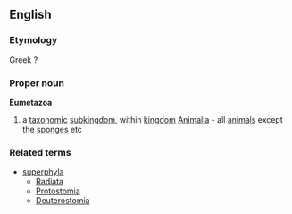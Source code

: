 ==English==
===Etymology===
Greek ?
===Proper noun===
{{wikipedia}}
'''Eumetazoa'''
#a [[taxonomic]] [[subkingdom]], within [[kingdom]] [[Animalia]] - all [[animal]]s except the [[sponge]]s etc
===Related terms===
{{wikispecies}}
*[[superphyla]]
**[[Radiata]]
**[[Protostomia]]
**[[Deuterostomia]]